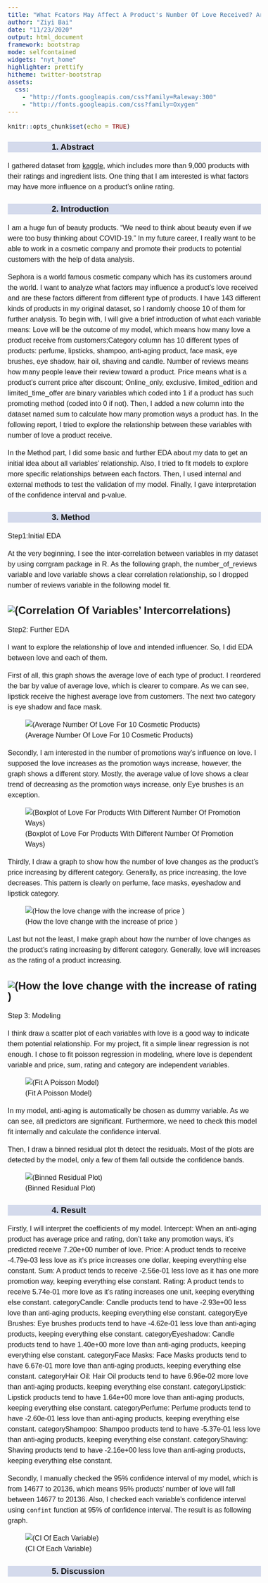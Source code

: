 ```yaml
---
title: "What Fcators May Affect A Product's Number Of Love Received? Are There Differ By Different Products?"
author: "Ziyi Bai"
date: "11/23/2020"
output: html_document
framework: bootstrap
mode: selfcontained
widgets: "nyt_home"
highlighter: prettify
hitheme: twitter-bootstrap
assets:
  css:
    - "http://fonts.googleapis.com/css?family=Raleway:300"
    - "http://fonts.googleapis.com/css?family=Oxygen"
---
```

<style>
body{
  font-family:'Oxygen', sans-serif;
  font-size: 16px;
  line-height: 24px;
}

h1,h2,h3,h4 {
  font-family:'Raleway',sans-serif;
}

.container{width:1000px;}
h3{
background-color: #D4DAEC;
text-indent:100px;
}
h4{
text-indent:100px;
}

g-table-intro h4{
text-indent: 0px;
}
</style>

```r
knitr::opts_chunk$set(echo = TRUE)
```

### 1. Abstract

I gathered dataset from [kaggle](https://www.kaggle.com/raghadalharbi/all-products-available-on-sephora-website?select=sephora_website_dataset.csv), which includes more than 9,000 products with their ratings and ingredient lists. One thing that I am interested is what factors may have more influence on a product's online rating. 

### 2. Introduction 

I am a huge fun of beauty products. "We need to think about beauty even if we were too busy thinking about COVID-19." In my future career, I really want to be able to work in a cosmetic company and promote their products to potential customers with the help of data analysis. 

Sephora is a world famous cosmetic company which has its customers around the world. I want to analyze what factors may influence a product's love received and are these factors different from different type of products. I have 143 different kinds of products in my original dataset, so I randomly choose 10 of them for further analysis. To begin with, I will give a brief introduction of what each variable means: Love will be the outcome of my model, which means how many love a product receive from customers;Category column has 10 different types of products: perfume, lipsticks, shampoo, anti-aging product, face mask, eye brushes, eye shadow, hair oil, shaving and candle. Number of reviews means how many people leave their review toward a product. Price means what is a product's current price after discount; Online_only, exclusive, limited_edition and limited_time_offer are binary variables which coded into 1 if a product has such promoting method (coded into 0 if not). Then, I added a new column into the dataset named sum to calculate how many promotion ways a product has. In the following report, I tried to explore the relationship between these variables with number of love a product receive. 

In the Method part, I did some basic and further EDA about my data to get an initial idea about all variables' relationship. Also, I tried to fit models to explore more specific relationships between each factors. Then, I used internal and external methods to test the validation of my model. Finally, I gave interpretation of the confidence interval and p-value.

### 3. Method

Step1:Initial EDA

At the very beginning, I see the inter-correlation between variables in my dataset by using corrgram package in R. As the following graph, the number_of_reviews variable and love variable shows a clear correlation relationship, so I dropped number of reviews variable in the following model fit.

![(Correlation Of Variables' Intercorrelations)](/Users/baiziyi/Desktop/MA678-midterm-project/1.jpeg)
---

Step2: Further EDA

I want to explore the relationship of love and intended influencer. So, I did EDA between love and each of them. 

First of all, this graph shows the average love of each type of product. I reordered the bar by value of average love, which is clearer to compare. As we can see, lipstick receive the highest average love from customers. The next two category is eye shadow and face mask.

![(Average Number Of Love For 10 Cosmetic Products)](/Users/baiziyi/Desktop/MA678-midterm-project/2.jpeg)

Secondly, I am interested in the number of promotions way's influence on love. I supposed the love increases as the promotion ways increase, however, the graph shows a different story. Mostly, the average value of love shows a clear trend of decreasing as the promotion ways increase, only Eye brushes is an exception. 

![(Boxplot of Love For Products With Different Number Of Promotion Ways)](/Users/baiziyi/Desktop/MA678-midterm-project/3.jpeg)

Thirdly, I draw a graph to show how the number of love changes as the product's price increasing by different category. Generally, as price increasing, the love decreases. This pattern is clearly on perfume, face masks, eyeshadow and lipstick category. 

![(How the love change with the increase of price )](/Users/baiziyi/Desktop/MA678-midterm-project/4.jpeg)

Last but not the least, I make graph about how the number of love changes as the product's rating increasing by different category. Generally, love will increases as the rating of a product increasing.

![(How the love change with the increase of rating )](/Users/baiziyi/Desktop/MA678-midterm-project/5.jpeg)
---

Step 3: Modeling

I think draw a scatter plot of each variables with love is a good way to indicate them potential relationship. For my project, fit a simple linear regression is not enough. I chose to fit poisson regression in modeling, where love is dependent variable and price, sum, rating and category are independent variables. 

![(Fit A Poisson Model)](/Users/baiziyi/Desktop/MA678-midterm-project/6.jpeg)

In my model, anti-aging is automatically be chosen as dummy variable. As we can see, all predictors are significant. Furthermore, we need to check this model fit internally and calculate the confidence interval.  

Then, I draw a binned residual plot th detect the residuals. Most of the plots are detected by the model, only a few of them fall outside the confidence bands.

![(Binned Residual Plot)](/Users/baiziyi/Desktop/MA678-midterm-project/7.jpeg)



### 4. Result

Firstly, I will interpret the coefficients of my model. 
Intercept: When an anti-aging product has average price and rating, don't take any promotion ways, it's predicted receive 7.20e+00 number of love. 
Price: A product tends to receive -4.79e-03 less love as it's price increases one dollar, keeping everything else constant. 
Sum: A product tends to receive -2.56e-01 less love as it has one more promotion way, keeping everything else constant.
Rating: A product tends to receive 5.74e-01 more love as it's rating increases one unit, keeping everything else constant.
categoryCandle: Candle products tend to have -2.93e+00 less love than anti-aging products, keeping everything else constant.
categoryEye Brushes: Eye brushes products tend to have -4.62e-01 less love than anti-aging products, keeping everything else constant.
categoryEyeshadow: Candle products tend to have 1.40e+00 more love than anti-aging products, keeping everything else constant.
categoryFace Masks: Face Masks products tend to have 6.67e-01 more love than anti-aging products, keeping everything else constant.
categoryHair Oil: Hair Oil products tend to have 6.96e-02 more love than anti-aging products, keeping everything else constant.
categoryLipstick: Lipstick products tend to have 1.64e+00 more love than anti-aging products, keeping everything else constant.
categoryPerfume: Perfume products tend to have -2.60e-01 less love than anti-aging products, keeping everything else constant.
categoryShampoo: Shampoo products tend to have -5.37e-01 less love than anti-aging products, keeping everything else constant.
categoryShaving: Shaving products tend to have -2.16e+00 less love than anti-aging products, keeping everything else constant.

Secondly, I manually checked the 95% confidence interval of my model, which is from 14677 to 20136, which means 95% products' number of love will fall between 14677 to 20136. Also, I checked each variable's confidence interval using `confint` function at 95% of confidence interval. The result is as following graph.

![(CI Of Each Variable)](/Users/baiziyi/Desktop/MA678-midterm-project/8.jpeg)

### 5. Discussion 


